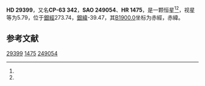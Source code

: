 {{Starbox begin
| name = HD 29399
}}
{{Starbox observe
| epoch = [[J2000.0|J2000.0]]
| constell = {{星座名待查}}<ref name=SIMBAD>{{cite web
 | url=http://simbad.u-strasbg.fr/simbad/sim-id?Ident=HR+1475
 | title =Pulsating variable Star
 | publisher=Centre de Données astronomiques de Strasbourg
 | work=SIMBAD
 | accessdate=2012-07-13}}</ref><ref name=DATA>{{cite web
 | url=http://vizier.u-strasbg.fr/viz-bin/VizieR-5?-out.add=.&-source=5050&-corr=PK=HR&-out.max=9999&HR=1475
 | title=VizieR Detailed Page
 | accessdate=2012-07-13
 | archive-date=2016-03-05
 | archive-url=https://web.archive.org/web/20160305032612/http://vizier.u-strasbg.fr/viz-bin/VizieR-5?-out.add=.&-source=5050&-corr=PK=HR&-out.max=9999&HR=1475
 | dead-url=no
 }}</ref>
| 星官 = 
| ra = {{RA|4|33|34}}<ref name=SIMBAD /><ref name=DATA />
| dec = {{DEC|-62|49|25}}<ref name=SIMBAD /><ref name=DATA />
| appmag_v = 5.79<ref name=SIMBAD /><ref name=DATA />
}}
{{Starbox character
| class = K1III<ref name=SIMBAD /><ref name=DATA />
| b-v = 1.04<ref name=SIMBAD /><ref name=DATA />
| u-b = 0.9<ref name=SIMBAD /><ref name=DATA />
| r-i = <ref name=SIMBAD /><ref name=DATA />
| variable = 
}}
{{Starbox astrometry
| radial_v = 0.9
| prop_mo_ra = 31
| parallax = 
| p_error = 
}}
{{Starbox catalog
| names =CP-63 342，[[SAO星表|SAO]] 249054，[[HD星表|HD]] 29399，[[HR星表|HR]] 1475}}
{{Starbox reference |Simbad=HR+1475}}
{{Starbox end}}

'''HD 29399'''，又名'''CP-63 342'''，'''SAO 249054'''、'''HR 1475'''，是一颗恒星<ref name=SIMBAD /><ref name=DATA />，视星等为5.79，位于[[銀道座標系|銀經]]273.74，[[銀道座標系|銀緯]]-39.47，其[[B1900.0|B1900.0]]坐标为赤經{{RA|4|32|31.2}}，赤緯{{DEC|-63|-39.47|46}}。

== 参考文献 ==
{{reflist}}

{{star-stub}}

[[Category:HD和HDE天體|29399]]
[[Category:HR天體|1475]]
[[Category:SAO天體|249054]]